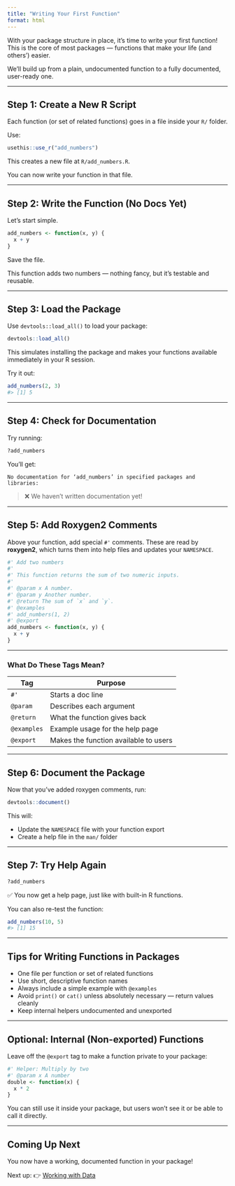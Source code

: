 ```yaml
---
title: "Writing Your First Function"
format: html
---
```


With your package structure in place, it’s time to write your first function! This is the core of most packages — functions that make your life (and others’) easier.

We'll build up from a plain, undocumented function to a fully documented, user-ready one.

---

## Step 1: Create a New R Script

Each function (or set of related functions) goes in a file inside your `R/` folder.

Use:

```r
usethis::use_r("add_numbers")
```

This creates a new file at `R/add_numbers.R`.

You can now write your function in that file.

---

## Step 2: Write the Function (No Docs Yet)

Let’s start simple.

```r
add_numbers <- function(x, y) {
  x + y
}
```

Save the file.

This function adds two numbers — nothing fancy, but it’s testable and reusable.

---

## Step 3: Load the Package

Use `devtools::load_all()` to load your package:

```r
devtools::load_all()
```

This simulates installing the package and makes your functions available immediately in your R session.

Try it out:

```r
add_numbers(2, 3)
#> [1] 5
```

---

## Step 4: Check for Documentation

Try running:

```r
?add_numbers
```

You’ll get:

```
No documentation for ‘add_numbers’ in specified packages and libraries:
```

> ❌ We haven’t written documentation yet!

---

## Step 5: Add Roxygen2 Comments

Above your function, add special `#'` comments. These are read by **roxygen2**, which turns them into help files and updates your `NAMESPACE`.

```r
#' Add two numbers
#'
#' This function returns the sum of two numeric inputs.
#'
#' @param x A number.
#' @param y Another number.
#' @return The sum of `x` and `y`.
#' @examples
#' add_numbers(1, 2)
#' @export
add_numbers <- function(x, y) {
  x + y
}
```

---

### What Do These Tags Mean?

| Tag         | Purpose |
|-------------|---------|
| `#'`        | Starts a doc line |
| `@param`    | Describes each argument |
| `@return`   | What the function gives back |
| `@examples` | Example usage for the help page |
| `@export`   | Makes the function available to users |

---

## Step 6: Document the Package

Now that you’ve added roxygen comments, run:

```r
devtools::document()
```

This will:

- Update the `NAMESPACE` file with your function export
- Create a help file in the `man/` folder

---

## Step 7: Try Help Again

```r
?add_numbers
```

✅ You now get a help page, just like with built-in R functions.

You can also re-test the function:

```r
add_numbers(10, 5)
#> [1] 15
```

---

## Tips for Writing Functions in Packages

- One file per function or set of related functions
- Use short, descriptive function names
- Always include a simple example with `@examples`
- Avoid `print()` or `cat()` unless absolutely necessary — return values cleanly
- Keep internal helpers undocumented and unexported

---

## Optional: Internal (Non-exported) Functions

Leave off the `@export` tag to make a function private to your package:

```r
#' Helper: Multiply by two
#' @param x A number
double <- function(x) {
  x * 2
}
```

You can still use it inside your package, but users won’t see it or be able to call it directly.

---

## Coming Up Next

You now have a working, documented function in your package!

Next up: 👉 [Working with Data](data.qmd)
